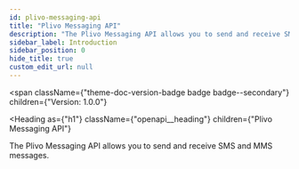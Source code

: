 ```yaml
---
id: plivo-messaging-api
title: "Plivo Messaging API"
description: "The Plivo Messaging API allows you to send and receive SMS and MMS messages."
sidebar_label: Introduction
sidebar_position: 0
hide_title: true
custom_edit_url: null
---
```



<span
  className={"theme-doc-version-badge badge badge--secondary"}
  children={"Version: 1.0.0"}
>
</span>

<Heading
  as={"h1"}
  className={"openapi__heading"}
  children={"Plivo Messaging API"}
>
</Heading>



The Plivo Messaging API allows you to send and receive SMS and MMS messages.


      